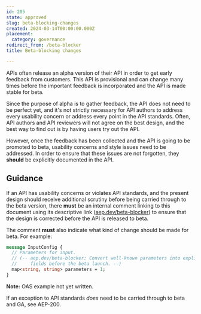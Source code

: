 ```yaml
---
id: 205
state: approved
slug: beta-blocking-changes
created: 2024-03-14T00:00:00.000Z
placement:
  category: governance
redirect_from: /beta-blocker
title: Beta-blocking changes

--- 
```



APIs often release an alpha version of their API in order to get early feedback
from customers. This API is provisional and can change many times before the
important feedback is incorporated and the API is made stable for beta.

Since the purpose of alpha is to gather feedback, the API does not need to be
perfect yet, and it's not strictly necessary for API authors to address every
usability concern or address every point in the API standards. Often, API
authors and API reviewers will not agree on the best design, and the best way
to find out is by having users try out the API.

However, once the feedback has been collected and the API is going to be
promoted to beta, usability concerns and style issues need to be addressed.
In order to ensure that these issues are not forgotten, they <b class="font-extrabold	text-yellow-700">should</b> be
explicitly documented in the API.

## Guidance

If an API has usability concerns or violates API standards, and the present
design should receive additional scrutiny before being carried through to the
beta version, there <b class="font-extrabold	text-red-700">must</b> be an internal comment linking to this document
using its descriptive link ([aep.dev/beta-blocker]()) to ensure that the design
is corrected before the API is released to beta.

The comment <b class="font-extrabold	text-red-700">must</b> also indicate what kind of change should be made for beta.
For example:


<Tabs>
  <TabItem label="Protocol Buffers">
  
  
  ```proto
  message InputConfig {
    // Parameters for input.
    // (-- aep.dev/beta-blocker: Convert well-known parameters into explicit
    //     fields before the beta launch. --)
    map<string, string> parameters = 1;
  }
  ```
  
  
  </TabItem>
  <TabItem label="OpenAPI 3.0">
  
  
  **Note:** OAS example not yet written.
  
  
  </TabItem>
</Tabs>
    

If an exception to API standards _does_ need to be carried through to beta and
GA, see AEP-200.

